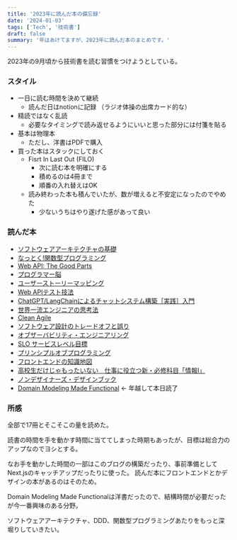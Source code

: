 ```yaml
---
title: '2023年に読んだ本の備忘録'
date: '2024-01-03'
tags: ['Tech', '技術書']
draft: false
summary: '年はあけてますが、2023年に読んだ本のまとめです。'
---
```


2023年の9月頃から技術書を読む習慣をつけようとしている。

### スタイル

- 一日に読む時間を決めて継続
  - 読んだ日はnotionに記録 （ラジオ体操の出席カード的な）
- 精読ではなく乱読
  - 必要なタイミングで読み返せるようにいいと思った部分には付箋を貼る
- 基本は物理本
  - ただし、洋書はPDFで購入
- 買った本はスタックにしておく
  - Fisrt In Last Out (FILO)
    - 次に読む本を明確にする
    - 積めるのは4冊まで
    - 順番の入れ替えはOK
  - 読み終わった本も積んでいたが、数が増えると不安定になったのでやめた
    - 少ないうちはやり遂げた感があって良い

### 読んだ本

- [ソフトウェアアーキテクチャの基礎](https://www.oreilly.co.jp/books/9784873119823/)
- [なっとく!関数型プログラミング](https://www.shoeisha.co.jp/book/detail/9784798179803)
- [Web API: The Good Parts](https://www.oreilly.co.jp/books/9784873116860/)
- [プログラマー脳](https://www.shuwasystem.co.jp/book/9784798068534.html)
- [ユーザーストーリーマッピング](https://www.oreilly.co.jp/books/9784873117324/)
- [Web APIテスト技法](https://www.shoeisha.co.jp/book/detail/9784798179728)
- [ChatGPT/LangChainによるチャットシステム構築［実践］入門](https://gihyo.jp/book/2023/978-4-297-13839-4)
- [世界一流エンジニアの思考法](https://books.bunshun.jp/ud/book/num/9784163917689)
- [Clean Agile](https://tatsu-zine.com/books/clean-agile)
- [ソフトウェア設計のトレードオフと誤り](https://www.oreilly.co.jp/books/9784814400317/)
- [オブザーバビリティ・エンジニアリング](https://www.oreilly.co.jp/books/9784814400126/)
- [SLO サービスレベル目標](https://www.oreilly.co.jp/books/9784814400348/)
- [プリンシプルオブプログラミング](https://www.shuwasystem.co.jp/book/9784798046143.html)
- [フロントエンドの知識地図](https://direct.gihyo.jp/view/item/000000003217)
- [高校生だけじゃもったいない　仕事に役立つ新・必修科目「情報Ⅰ」](https://www.php.co.jp/books/detail.php?isbn=978-4-569-85531-8)
- [ノンデザイナーズ・デザインブック](https://book.mynavi.jp/nddb/)
- [Domain Modeling Made Functional](https://pragprog.com/titles/swdddf/domain-modeling-made-functional/) ← 年越して本日読了

### 所感

全部で17冊とそこそこの量を読めた。

読書の時間を手を動かす時間に当ててしまった時期もあったが、目標は総合力のアップなのでヨシとする。

なお手を動かした時間の一部はこのブログの構築だったり、事前準備としてNext.jsのキャッチアップだったりに使った。
読んだ本にフロントエンドとかデザインの本があるのはそのため。

Domain Modeling Made Functionalは洋書だったので、結構時間が必要だったが今一番興味のある分野。

ソフトウェアアーキテクチャ、DDD、関数型プログラミングあたりをもっと深堀りしていきたい。
